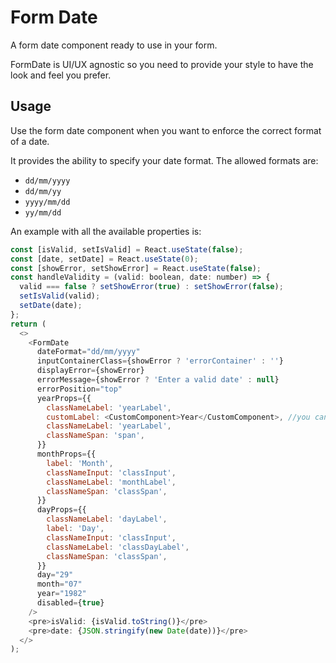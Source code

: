 
<Meta title="DCXLibrary/Form/Date/documentation" component={FormDate} />

# Form Date

A form date component ready to use in your form.

FormDate is UI/UX agnostic so you need to provide your style to have the look and feel you prefer.

## Usage

Use the form date component when you want to enforce the correct format of a date.

It provides the ability to specify your date format. The allowed formats are:

- `dd/mm/yyyy`
- `dd/mm/yy`
- `yyyy/mm/dd`
- `yy/mm/dd`

An example with all the available properties is:

```js
const [isValid, setIsValid] = React.useState(false);
const [date, setDate] = React.useState(0);
const [showError, setShowError] = React.useState(false);
const handleValidity = (valid: boolean, date: number) => {
  valid === false ? setShowError(true) : setShowError(false);
  setIsValid(valid);
  setDate(date);
};
return (
  <>
    <FormDate
      dateFormat="dd/mm/yyyy"
      inputContainerClass={showError ? 'errorContainer' : ''}
      displayError={showError}
      errorMessage={showError ? 'Enter a valid date' : null}
      errorPosition="top"
      yearProps={{
        classNameLabel: 'yearLabel',
        customLabel: <CustomComponent>Year</CustomComponent>, //you can specify your customLabel component
        classNameLabel: 'yearLabel',
        classNameSpan: 'span',
      }}
      monthProps={{
        label: 'Month',
        classNameInput: 'classInput',
        classNameLabel: 'monthLabel',
        classNameSpan: 'classSpan',
      }}
      dayProps={{
        classNameLabel: 'dayLabel',
        label: 'Day',
        classNameInput: 'classInput',
        classNameLabel: 'classDayLabel',
        classNameSpan: 'classSpan',
      }}
      day="29"
      month="07"
      year="1982"
      disabled={true}
    />
    <pre>isValid: {isValid.toString()}</pre>
    <pre>date: {JSON.stringify(new Date(date))}</pre>
  </>
);
```

<Props of={FormDate} />
